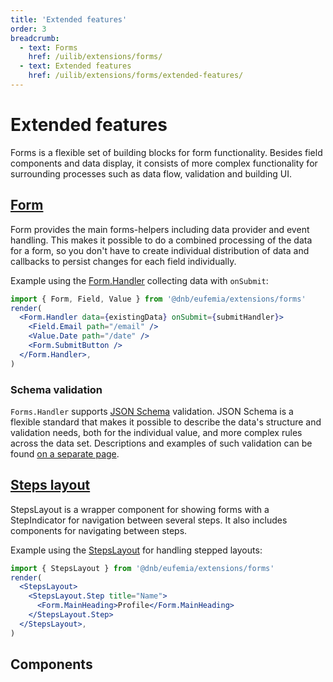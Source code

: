 ```yaml
---
title: 'Extended features'
order: 3
breadcrumb:
  - text: Forms
    href: /uilib/extensions/forms/
  - text: Extended features
    href: /uilib/extensions/forms/extended-features/
---
```



# Extended features

Forms is a flexible set of building blocks for form functionality. Besides field components and data display, it consists of more complex functionality for surrounding processes such as data flow, validation and building UI.

## [Form](/uilib/extensions/forms/extended-features/Form)

Form provides the main forms-helpers including data provider and event handling. This makes it possible to do a combined processing of the data for a form, so you don't have to create individual distribution of data and callbacks to persist changes for each field individually.

Example using the [Form.Handler](/uilib/extensions/forms/extended-features/Form/Handler) collecting data with `onSubmit`:

```jsx
import { Form, Field, Value } from '@dnb/eufemia/extensions/forms'
render(
  <Form.Handler data={existingData} onSubmit={submitHandler}>
    <Field.Email path="/email" />
    <Value.Date path="/date" />
    <Form.SubmitButton />
  </Form.Handler>,
)
```

### Schema validation

`Forms.Handler` supports [JSON Schema](https://json-schema.org/) validation. JSON Schema is a flexible standard that makes it possible to describe the data's structure and validation needs, both for the individual value, and more complex rules across the data set. Descriptions and examples of such validation can be found [on a separate page](/uilib/extensions/forms/extended-features/Form/schema-validation).

## [Steps layout](/uilib/extensions/forms/extended-features/StepsLayout)

StepsLayout is a wrapper component for showing forms with a StepIndicator for navigation between several steps. It also includes components for navigating between steps.

Example using the [StepsLayout](/uilib/extensions/forms/extended-features/StepsLayout) for handling stepped layouts:

```jsx
import { StepsLayout } from '@dnb/eufemia/extensions/forms'
render(
  <StepsLayout>
    <StepsLayout.Step title="Name">
      <Form.MainHeading>Profile</Form.MainHeading>
    </StepsLayout.Step>
  </StepsLayout>,
)
```

## Components

<ListAdvancedAPIs />
